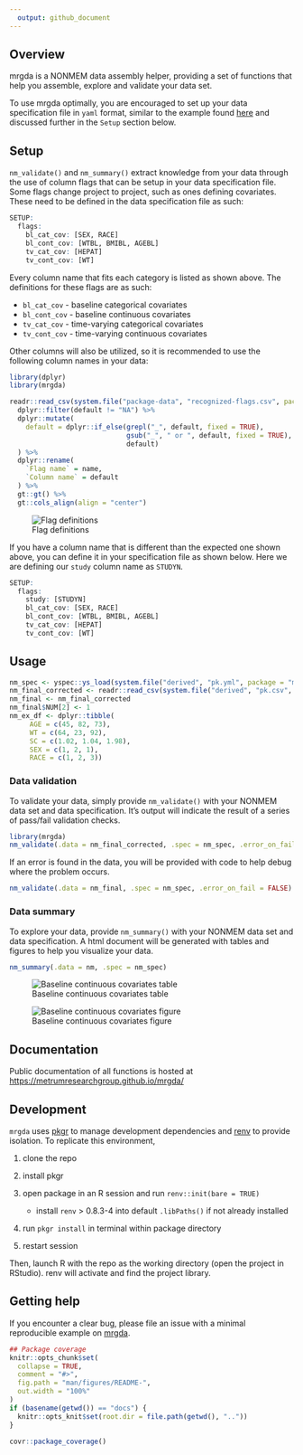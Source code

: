 ```yaml
---
  output: github_document
---
```


<!-- README.md is generated from README.Rmd. Please edit that file -->

## Overview

mrgda is a NONMEM data assembly helper, providing a set of functions that help 
you assemble, explore and validate your data set.

To use mrgda optimally, you are encouraged to set up your data specification file
in `yaml` format, similar to the example found [here](https://github.com/metrumresearchgroup/mrgda/blob/main/inst/derived/pk.yml) and discussed further in the `Setup` section below. 

## Setup

`nm_validate()` and `nm_summary()` extract knowledge from your data through the
use of column flags that can be setup in your data specification file. Some flags
change project to project, such as ones defining covariates. These need to be
defined in the data specification file as such:

```r
SETUP:
  flags:
    bl_cat_cov: [SEX, RACE]
    bl_cont_cov: [WTBL, BMIBL, AGEBL]
    tv_cat_cov: [HEPAT]
    tv_cont_cov: [WT]
```

Every column name that fits each category is listed as shown above. The definitions
for these flags are as such:

* `bl_cat_cov` - baseline categorical covariates
* `bl_cont_cov` - baseline continuous covariates
* `tv_cat_cov` - time-varying categorical covariates
* `tv_cont_cov` - time-varying continuous covariates

Other columns will also be utilized, so it is recommended to use the following
column names in your data:

```r
library(dplyr)
library(mrgda)
```


```r
readr::read_csv(system.file("package-data", "recognized-flags.csv", package = "mrgda"), na = ".", show_col_types = FALSE) %>% 
  dplyr::filter(default != "NA") %>% 
  dplyr::mutate(
    default = dplyr::if_else(grepl("_", default, fixed = TRUE), 
                             gsub("_", " or ", default, fixed = TRUE),
                             default)
  ) %>% 
  dplyr::rename(
    `Flag name` = name,
    `Column name` = default
  ) %>% 
  gt::gt() %>% 
  gt::cols_align(align = "center")
```

![Flag definitions](man/figures/variable-flags.png)

If you have a column name that is different than the expected one shown above,
you can define it in your specification file as shown below. Here we are defining 
our `study` column name as `STUDYN`.

```r
SETUP:
  flags:
    study: [STUDYN]
    bl_cat_cov: [SEX, RACE]
    bl_cont_cov: [WTBL, BMIBL, AGEBL]
    tv_cat_cov: [HEPAT]
    tv_cont_cov: [WT]
```

## Usage

```r
nm_spec <- yspec::ys_load(system.file("derived", "pk.yml", package = "mrgda"))
nm_final_corrected <- readr::read_csv(system.file("derived", "pk.csv", package = "mrgda"), na = ".", show_col_types = FALSE)
nm_final <- nm_final_corrected
nm_final$NUM[2] <- 1
nm_ex_df <- dplyr::tibble(
     AGE = c(45, 82, 73),
     WT = c(64, 23, 92),
     SC = c(1.02, 1.04, 1.98),
     SEX = c(1, 2, 1),
     RACE = c(1, 2, 3))
```

### Data validation

To validate your data, simply provide `nm_validate()` with your NONMEM data set 
and data specification. It's output will indicate the result of a series of 
pass/fail validation checks.

```r
library(mrgda)
nm_validate(.data = nm_final_corrected, .spec = nm_spec, .error_on_fail = FALSE)
```

If an error is found in the data, you will be provided with code to help debug 
where the problem occurs.

```r
nm_validate(.data = nm_final, .spec = nm_spec, .error_on_fail = FALSE)
```

### Data summary

To explore your data, provide `nm_summary()` with your NONMEM data set 
and data specification. A html document will be generated with tables and 
figures to help you visualize your data.

```r
nm_summary(.data = nm, .spec = nm_spec)
```

![Baseline continuous covariates table](man/figures/bl-cont-cov-table.png)

![Baseline continuous covariates figure](man/figures/cov-boxplot.png)


## Documentation
Public documentation of all functions is hosted at [https://metrumresearchgroup.github.io/mrgda/](https://metrumresearchgroup.github.io/mrgda/)


## Development

`mrgda` uses [pkgr](https://github.com/metrumresearchgroup/pkgr) to manage
development dependencies and [renv](https://rstudio.github.io/renv/) to
provide isolation. To replicate this environment,

1.  clone the repo

2.  install pkgr

3.  open package in an R session and run `renv::init(bare = TRUE)`

    -   install `renv` \> 0.8.3-4 into default `.libPaths()` if not
        already installed

4.  run `pkgr install` in terminal within package directory

5.  restart session

Then, launch R with the repo as the working directory (open the project
in RStudio). renv will activate and find the project library.

## Getting help

If you encounter a clear bug, please file an issue with a minimal reproducible example on [mrgda](https://github.com/mrgda/issues). 

```r
## Package coverage
knitr::opts_chunk$set(
  collapse = TRUE,
  comment = "#>",
  fig.path = "man/figures/README-",
  out.width = "100%"
)
if (basename(getwd()) == "docs") {
  knitr::opts_knit$set(root.dir = file.path(getwd(), ".."))
}
```

```r
covr::package_coverage()
```
